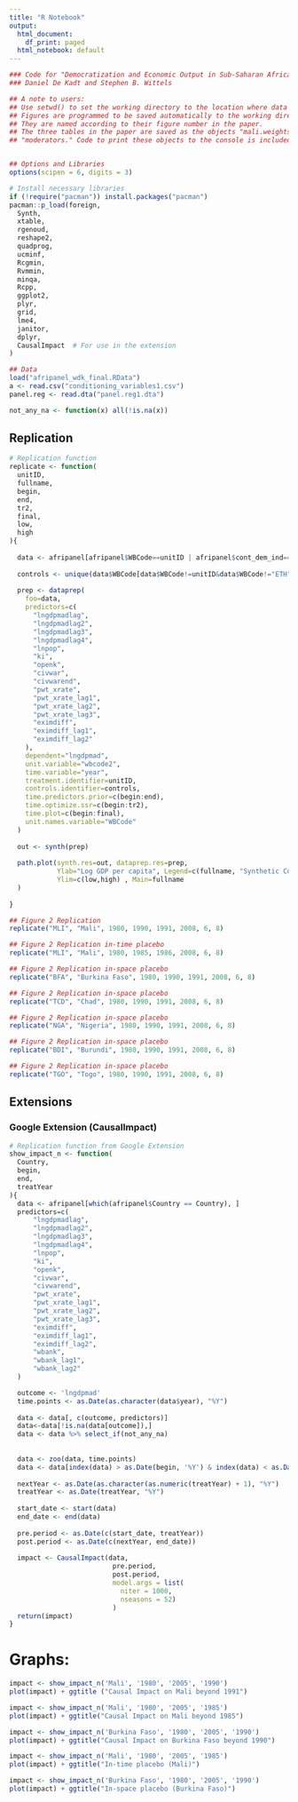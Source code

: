 ```yaml
---
title: "R Notebook"
output:
  html_document:
    df_print: paged
  html_notebook: default
---
```


```r
### Code for "Democratization and Economic Output in Sub-Saharan Africa"
### Daniel De Kadt and Stephen B. Wittels

## A note to users:
## Use setwd() to set the working directory to the location where data files are saved. 
## Figures are programmed to be saved automatically to the working directory.
## They are named according to their figure number in the paper.
## The three tables in the paper are saved as the objects "mali.weights," "panel.estimates," and
## "moderators." Code to print these objects to the console is included at the end.


## Options and Libraries
options(scipen = 6, digits = 3)

# Install necessary libraries
if (!require("pacman")) install.packages("pacman")
pacman::p_load(foreign, 
  Synth, 
  xtable, 
  rgenoud, 
  reshape2, 
  quadprog, 
  ucminf, 
  Rcgmin, 
  Rvmmin, 
  minqa, 
  Rcpp, 
  ggplot2, 
  plyr, 
  grid, 
  lme4,
  janitor,
  dplyr,
  CausalImpact  # For use in the extension
)

```


```r
## Data
load("afripanel_wdk_final.RData")
a <- read.csv("conditioning_variables1.csv")
panel.reg <- read.dta("panel.reg1.dta")

not_any_na <- function(x) all(!is.na(x))
```

## Replication

```r
# Replication function
replicate <- function(
  unitID,
  fullname,
  begin,
  end,
  tr2,
  final,
  low,
  high
){
  
  data <- afripanel[afripanel$WBCode==unitID | afripanel$cont_dem_ind==1,]
  
  controls <- unique(data$WBCode[data$WBCode!=unitID&data$WBCode!="ETH"&data$WBCode!="SDN"])
  
  prep <- dataprep(
    foo=data, 
    predictors=c(
      "lngdpmadlag",
      "lngdpmadlag2",
      "lngdpmadlag3",
      "lngdpmadlag4",
      "lnpop",
      "ki",
      "openk",
      "civwar",
      "civwarend",
      "pwt_xrate",
      "pwt_xrate_lag1",
      "pwt_xrate_lag2",
      "pwt_xrate_lag3",
      "eximdiff",
      "eximdiff_lag1",
      "eximdiff_lag2"
    ),
    dependent="lngdpmad",
    unit.variable="wbcode2",
    time.variable="year", 
    treatment.identifier=unitID, 
    controls.identifier=controls,          
    time.predictors.prior=c(begin:end),
    time.optimize.ssr=c(begin:tr2),
    time.plot=c(begin:final),
    unit.names.variable="WBCode"
  )
  
  out <- synth(prep)
  
  path.plot(synth.res=out, dataprep.res=prep,
            Ylab="Log GDP per capita", Legend=c(fullname, "Synthetic Counterfactual"), tr.intake=tr2,
            Ylim=c(low,high) , Main=fullname
  )
  
}
```



```r
## Figure 2 Replication
replicate("MLI", "Mali", 1980, 1990, 1991, 2008, 6, 8)  
```
```r
## Figure 2 Replication in-time placebo
replicate("MLI", "Mali", 1980, 1985, 1986, 2008, 6, 8)
```
```r
## Figure 2 Replication in-space placebo
replicate("BFA", "Burkina Faso", 1980, 1990, 1991, 2008, 6, 8)  
```
```r
## Figure 2 Replication in-space placebo
replicate("TCD", "Chad", 1980, 1990, 1991, 2008, 6, 8)  
```
```r
## Figure 2 Replication in-space placebo
replicate("NGA", "Nigeria", 1980, 1990, 1991, 2008, 6, 8)  
```
```r
## Figure 2 Replication in-space placebo
replicate("BDI", "Burundi", 1980, 1990, 1991, 2008, 6, 8)  
```
```r
## Figure 2 Replication in-space placebo
replicate("TGO", "Togo", 1980, 1990, 1991, 2008, 6, 8)  
```

## Extensions

### Google Extension (CausalImpact)
```r
# Replication function from Google Extension
show_impact_n <- function(
  Country,
  begin,
  end,
  treatYear
){
  data <- afripanel[which(afripanel$Country == Country), ]
  predictors=c(
      "lngdpmadlag",
      "lngdpmadlag2",
      "lngdpmadlag3",
      "lngdpmadlag4",
      "lnpop",
      "ki",
      "openk",
      "civwar",
      "civwarend",
      "pwt_xrate",
      "pwt_xrate_lag1",
      "pwt_xrate_lag2",
      "pwt_xrate_lag3",
      "eximdiff",
      "eximdiff_lag1",
      "eximdiff_lag2",
      "wbank",
      "wbank_lag1",
      "wbank_lag2"
  )

  outcome <- 'lngdpmad'
  time.points <- as.Date(as.character(data$year), "%Y")
  
  data <- data[, c(outcome, predictors)]
  data<-data[!is.na(data[outcome]),]
  data <- data %>% select_if(not_any_na)
  
  
  data <- zoo(data, time.points)
  data <- data[index(data) > as.Date(begin, '%Y') & index(data) < as.Date(end, '%Y')]
  
  nextYear <- as.Date(as.character(as.numeric(treatYear) + 1), "%Y")
  treatYear <- as.Date(treatYear, "%Y")
  
  start_date <- start(data)
  end_date <- end(data)
  
  pre.period <- as.Date(c(start_date, treatYear))
  post.period <- as.Date(c(nextYear, end_date))
  
  impact <- CausalImpact(data, 
                          pre.period, 
                          post.period,
                          model.args = list(
                            niter = 1000, 
                            nseasons = 52)
                          )
  return(impact)
}
```
# Graphs:
```r
impact <- show_impact_n('Mali', '1980', '2005', '1990')
plot(impact) + ggtitle ("Causal Impact on Mali beyond 1991")
```
```r
impact <- show_impact_n('Mali', '1980', '2005', '1985')
plot(impact) + ggtitle("Causal Impact on Mali beyond 1985")
```
```r
impact <- show_impact_n('Burkina Faso', '1980', '2005', '1990')
plot(impact) + ggtitle("Causal Impact on Burkina Faso beyond 1990")
```
```r
impact <- show_impact_n('Mali', '1980', '2005', '1985')
plot(impact) + ggtitle("In-time placebo (Mali)")
```
```r
impact <- show_impact_n('Burkina Faso', '1980', '2005', '1990')
plot(impact) + ggtitle("In-space placebo (Burkina Faso)")
```
